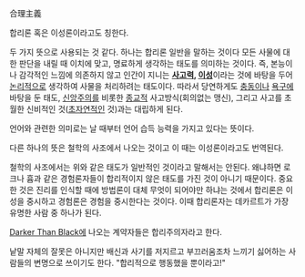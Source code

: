合理主義

합리론 혹은 이성론이라고도 칭한다.

두 가지 뜻으로 사용되는 것 같다. 하나는 합리론 일반을 말하는 것이다 모든 사물에 대한 판단을 내릴 때 이치에 맞고, 명료하게 생각하는 태도를 의미하는 것이다. 즉, 본능이나 감각적인 느낌에 의존하지 않고 인간이 지니는 '''[[사고력]], [[이성]]'''이라는 것에 바탕을 두어 [[논리]]적으로 생각하여 사물을 처리하려는 태도이다. 따라서 당연하게도 [[충동]]이나 [[욕구]]에 바탕을 둔 태도, [[신앙주의]]를 비롯한 [[종교]]적 사고방식(회의없는 맹신), 그리고 사고를 초월한 신비적인 것([[초자연]]적인 것)과는 대립하게 된다.

언어와 관련한 의미로는 날 때부터 언어 습득 능력을 가지고 있다는 뜻이다.

다른 하나의 뜻은 철학의 사조에서 나오는 것이고 이 때는 이성론이라고도 번역된다.

철학의 사조에서는 위와 같은 태도가 일반적인 것이라고 말해서는 안된다. 왜냐하면 로크나 흄과 같은 경험론자들이 합리적이지 않은 태도를 가진 것이 아니기 때문이다. 중요한 것은 진리를 인식할 때에 방법론이 대체 무엇이 되어야만 하냐는 것에서 합리론은 이성을 중시하고 경험론은 경험을 중시한다는 것이다. 이때 합리론자는 데카르트가 가장 유명한 사람 중 하나가 된다.

[[Darker Than Black]]에 나오는 계약자들은 합리주의자라고 한다.

낱말 자체의 잘못은 아니지만 배신과 사기를 저지르고 부끄러움조차 느끼기 싫어하는 사람들의 변명으로 쓰이기도 한다. "합리적으로 행동했을 뿐이라고!"
